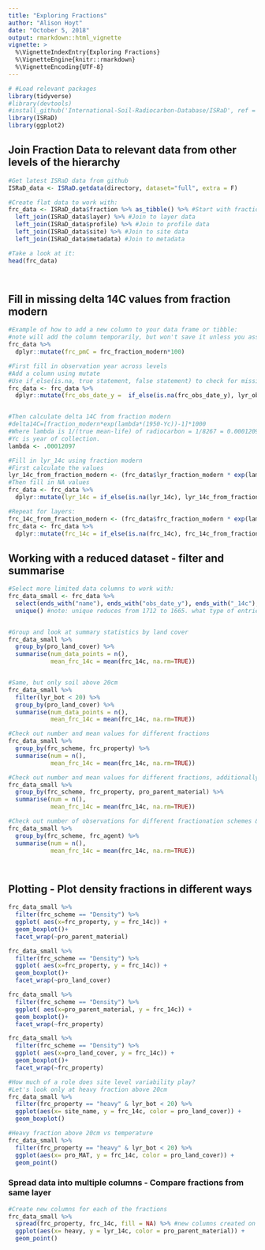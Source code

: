 ```yaml
---
title: "Exploring Fractions"
author: "Alison Hoyt"
date: "October 5, 2018"
output: rmarkdown::html_vignette
vignette: >
  %\VignetteIndexEntry{Exploring Fractions}
  %\VignetteEngine{knitr::rmarkdown}
  %\VignetteEncoding{UTF-8}
---
```



```r
# #Load relevant packages
library(tidyverse)
#library(devtools)
#install_github('International-Soil-Radiocarbon-Database/ISRaD', ref = "dev", force = T)
library(ISRaD)
library(ggplot2)

```



## Join Fraction Data to relevant data from other levels of the hierarchy
```r

#Get latest ISRaD data from github
ISRaD_data <- ISRaD.getdata(directory, dataset="full", extra = F)

#Create flat data to work with:
frc_data <- ISRaD_data$fraction %>% as_tibble() %>% #Start with fraction data
  left_join(ISRaD_data$layer) %>% #Join to layer data
  left_join(ISRaD_data$profile) %>% #Join to profile data
  left_join(ISRaD_data$site) %>% #Join to site data
  left_join(ISRaD_data$metadata) #Join to metadata

#Take a look at it:
head(frc_data)




```




## Fill in missing delta 14C values from fraction modern
```r

#Example of how to add a new column to your data frame or tibble:
#note will add the column temporarily, but won't save it unless you assign it to an R object
frc_data %>%
  dplyr::mutate(frc_pmC = frc_fraction_modern*100)

#First fill in observation year across levels
#Add a column using mutate
#Use if_else(is.na, true statement, false statement) to check for missing values
frc_data <- frc_data %>%
  dplyr::mutate(frc_obs_date_y =  if_else(is.na(frc_obs_date_y), lyr_obs_date_y, frc_obs_date_y))


#Then calculate delta 14C from fraction modern
#delta14C=[fraction_modern*exp(lambda*(1950-Yc))-1]*1000
#Where lambda is 1/(true mean-life) of radiocarbon = 1/8267 = 0.00012097
#Yc is year of collection.
lambda <- .00012097

#Fill in lyr_14c using fraction modern
#First calculate the values
lyr_14c_from_fraction_modern <- (frc_data$lyr_fraction_modern * exp(lambda*(1950-frc_data$lyr_obs_date_y)) - 1 )*1000
#Then fill in NA values
frc_data <- frc_data %>%
  dplyr::mutate(lyr_14c = if_else(is.na(lyr_14c), lyr_14c_from_fraction_modern, lyr_14c))

#Repeat for layers:
frc_14c_from_fraction_modern <- (frc_data$frc_fraction_modern * exp(lambda*(1950-frc_data$frc_obs_date_y)) - 1 )*1000
frc_data <- frc_data %>%
  dplyr::mutate(frc_14c = if_else(is.na(frc_14c), frc_14c_from_fraction_modern, frc_14c))


```





## Working with a reduced dataset - filter and summarise
```r


#Select more limited data columns to work with:
frc_data_small <- frc_data %>%
  select(ends_with("name"), ends_with("obs_date_y"), ends_with("_14c"), lyr_top, lyr_bot, "frc_input", "frc_property", "frc_scheme", "frc_agent", "pro_land_cover","pro_parent_material", "pro_MAT") %>%
  unique() #note: unique reduces from 1712 to 1665. what type of entries would we be removing here?


#Group and look at summary statistics by land cover
frc_data_small %>%
  group_by(pro_land_cover) %>%
  summarise(num_data_points = n(),
            mean_frc_14c = mean(frc_14c, na.rm=TRUE))


#Same, but only soil above 20cm
frc_data_small %>%
  filter(lyr_bot < 20) %>%
  group_by(pro_land_cover) %>%
  summarise(num_data_points = n(),
            mean_frc_14c = mean(frc_14c, na.rm=TRUE))

#Check out number and mean values for different fractions
frc_data_small %>%
  group_by(frc_scheme, frc_property) %>%
  summarise(num = n(),
            mean_frc_14c = mean(frc_14c, na.rm=TRUE))

#Check out number and mean values for different fractions, additionally check out differences based on parent material
frc_data_small %>%
  group_by(frc_scheme, frc_property, pro_parent_material) %>%
  summarise(num = n(),
            mean_frc_14c = mean(frc_14c, na.rm=TRUE))

#Check out number of observations for different fractionation schemes & agents
frc_data_small %>%
  group_by(frc_scheme, frc_agent) %>%
  summarise(num = n(),
            mean_frc_14c = mean(frc_14c, na.rm=TRUE))




```

## Plotting - Plot density fractions in different ways
```r



frc_data_small %>%
  filter(frc_scheme == "Density") %>%
  ggplot( aes(x=frc_property, y = frc_14c)) +
  geom_boxplot()+
  facet_wrap(~pro_parent_material)

frc_data_small %>%
  filter(frc_scheme == "Density") %>%
  ggplot( aes(x=frc_property, y = frc_14c)) +
  geom_boxplot()+
  facet_wrap(~pro_land_cover)

frc_data_small %>%
  filter(frc_scheme == "Density") %>%
  ggplot( aes(x=pro_parent_material, y = frc_14c)) +
  geom_boxplot()+
  facet_wrap(~frc_property)

frc_data_small %>%
  filter(frc_scheme == "Density") %>%
  ggplot( aes(x=pro_land_cover, y = frc_14c)) +
  geom_boxplot()+
  facet_wrap(~frc_property)

#How much of a role does site level variability play?
#Let's look only at heavy fraction above 20cm
frc_data_small %>%
  filter(frc_property == "heavy" & lyr_bot < 20) %>%
  ggplot(aes(x= site_name, y = frc_14c, color = pro_land_cover)) +
  geom_boxplot()

#Heavy fraction above 20cm vs temperature
frc_data_small %>%
  filter(frc_property == "heavy" & lyr_bot < 20) %>%
  ggplot(aes(x= pro_MAT, y = frc_14c, color = pro_land_cover)) +
  geom_point()


```

### Spread data into multiple columns - Compare fractions from same layer
```r

#Create new columns for each of the fractions
frc_data_small %>%
  spread(frc_property, frc_14c, fill = NA) %>% #new columns created on values in frc_property, filled with frc_14c values
  ggplot(aes(x= heavy, y = lyr_14c, color = pro_parent_material)) +
  geom_point()

```
